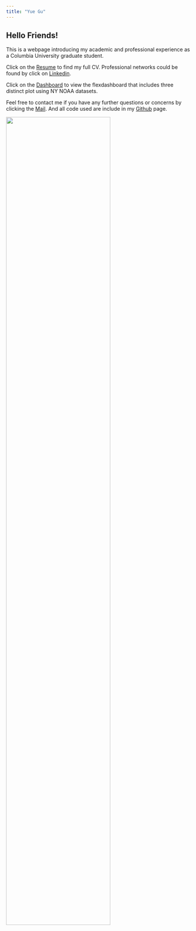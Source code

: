 ```yaml
---
title: "Yue Gu"
---
```


## Hello Friends!

This is a webpage introducing my academic and professional experience as a Columbia University graduate student.

Click on the [Resume](resume.html) to find my full CV. Professional networks could be found by click on [Linkedin](https://www.linkedin.com/in/yue-gu-277895b0/).

Click on the [Dashboard](dashboard.html) to view the flexdashboard that includes three distinct plot using NY NOAA datasets.

Feel free to contact me if you have any further questions or concerns by clicking the [Mail](mailto:<yg2625@cumc.columbia.edu>). And all code used are include in my [Github](https://github.com/Lunararic/yg-p8105.github.io) page.

<img src="images/whitelion.jpg" style="width:75%">